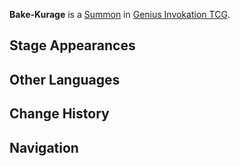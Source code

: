 {{Stub}}
{{Genius Invokation TCG Infobox
|title       = Bake-Kurage
|id          = 112051
|image       = Bake-Kurage Summon.png
|type        = Summon
|createdby   = Kurage's Oath
|summontype  = Character Card Skill
|usage       = 2
|effect      = '''End Phase:''' Deal 1 {{Color|Hydro DMG}}, heal your active character for 1 HP.
}}
'''Bake-Kurage''' is a [[Summon]] in [[Genius Invokation TCG]].

==Stage Appearances==
{{Genius Invokation TCG Stage Appearances|createdby=Sangonomiya Kokomi (Character Card)}}

==Other Languages==
{{Other Languages
|en      = Bake-Kurage
|zhs     = 化海月
|zhs_rm  = Huà Hǎiyuè
|zht     = 化海月
|zht_rm  = Huà Hǎiyuè
|zh_tl   = 
|ja      = 化海月
|ja_rm   = Bake-Kurage
|ja_tl   = 
|ko      = 환영 해파리
|ko_tl   = Phantom Jellyfish
|es      = Medusa
|es_tl   = Jellyfish
|fr      = Méduse fantôme
|fr_tl   = Phantom Jellyfish
|ru      = Бакэ-курагэ
|th      = Bake-Kurage
|vi      = Vầng Trăng Biển
|vi_tl   = 
|de      = Bakekurage
|de_tl   = 
|id      = Bake-Kurage
|pt      = Bake-Kurage
|tr      = Bake-Kurage
|it      = Bake-Kurage
}}

==Change History==
{{Change History|3.5}}

==Navigation==
{{Genius Invokation TCG Navbox|Summon}}